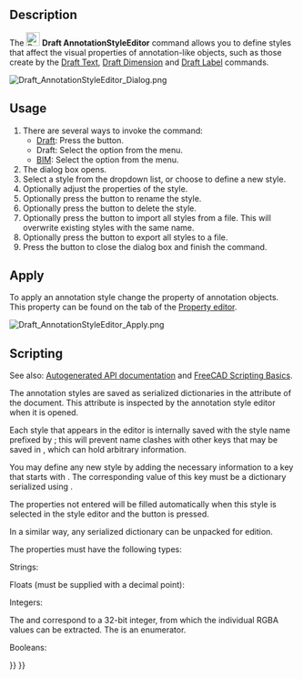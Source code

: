 <languages/>

{{Docnav
|[[Draft_Label|Label]]
|[[Draft_Move|Move]]
|[[Draft_Workbench|Draft]]
|IconL=Draft_Label.svg 
|IconR=Draft_Move.svg 
|IconC=Workbench_Draft.svg
}}

<div class="mw-translate-fuzzy">
{{GuiCommand/ru
|Name=Draft AnnotationStyleEditor
|Name/ru=Draft AnnotationStyleEditor
|MenuLocation=Annotation → Annotation styles
|Workbenches=[[Draft_Workbench/ru|Draft]]
|Shortcut=-
|SeeAlso=[[Draft_Text/ru|Draft Text]], [[Draft_Dimension/ru|Draft Dimension]], [[Draft_Label/ru|Draft Label]]
|Version=0.19
}}
</div>

==Description==

The [[Image:Draft_AnnotationStyleEditor.svg|24px]] '''Draft AnnotationStyleEditor''' command allows you to define styles that affect the visual properties of annotation-like objects, such as those create by the [[Draft_Text|Draft Text]], [[Draft_Dimension|Draft Dimension]] and [[Draft_Label|Draft Label]] commands.

[[File:Draft_AnnotationStyleEditor_Dialog.png]]
{{Caption|The Annotation Styles Editor dialog box (version 1.1 layout)}}

== Usage ==

# There are several ways to invoke the command:
#* [[Draft_Workbench|Draft]]: Press the {{Button|[[Image:Draft_AnnotationStyleEditor.svg|16px]] [[Draft_AnnotationStyleEditor|Annotation styles...]]}} button.
#* Draft: Select the {{MenuCommand|Annotation → [[Image:Draft_AnnotationStyleEditor.svg|16px]] Annotation styles...}} option from the menu.
#* [[BIM_Workbench|BIM]]: Select the {{MenuCommand|Manage → [[Image:Draft_AnnotationStyleEditor.svg|16px]] Annotation styles...}} option from the menu.
# The {{MenuCommand|Annotation Styles Editor}} dialog box opens.
# Select a style from the {{MenuCommand|Style name}} dropdown list, or choose {{Value|Add new...}} to define a new style.
# Optionally adjust the properties of the style.
# Optionally press the {{Button|[[File:Accessories-text-editor.svg|16px]] Rename}} button to rename the style.
# Optionally press the {{Button|[[File:Edit_Cancel.svg|16px]] Delete}} button to delete the style.
# Optionally press the {{Button|[[File:Std_Import.svg|16px]]}} button to import all styles from a {{FileName|.json}} file. This will overwrite existing styles with the same name.
# Optionally press the {{Button|[[File:Std_Export.svg|16px]]}} button to export all styles to a {{FileName|.json}} file.
# Press the {{Button|OK}} button to close the dialog box and finish the command.

== Apply ==

To apply an annotation style change the {{PropertyView|Annotation Style}} property of annotation objects. This property can be found on the {{MenuCommand|View}} tab of the [[Property_editor|Property editor]].

[[File:Draft_AnnotationStyleEditor_Apply.png]]
{{Caption|Selecting an annotation style}}

== Scripting ==

See also: [https://freecad.github.io/SourceDoc/ Autogenerated API documentation] and [[FreeCAD Scripting Basics|FreeCAD Scripting Basics]].

The annotation styles are saved as serialized dictionaries in the {{incode|Meta}} attribute of the document. This attribute is inspected by the annotation style editor when it is opened.

{{Code|code=
>>> print(App.ActiveDocument.Meta["Draft_Style_Text red"])
{"ArrowSize": 2.0, "ArrowType": 0, "Decimals": 2, "DimOvershoot": 4.0, "ExtLines": 0.0, "ExtOvershoot": 4.0, "FontName": "DejaVu Sans", "FontSize": 10.0, "LineColor": 255, "LineSpacing": 1.0, "LineWidth": 2, "ScaleMultiplier": 1.0, "ShowLine": true, "ShowUnit": false, "TextColor": 4278190335, "TextSpacing": 3.0, "UnitOverride": ""}
}}

Each style that appears in the editor is internally saved with the style name prefixed by {{incode|Draft_Style_}}; this will prevent name clashes with other keys that may be saved in {{incode|Meta}}, which can hold arbitrary information.

You may define any new style by adding the necessary information to a key that starts with {{incode|Draft_Style_}}. The corresponding value of this key must be a dictionary serialized using {{incode|json}}.

{{Code|code=
import json

meta = App.ActiveDocument.Meta
props = {"ArrowSize": 7.0, "LineWidth": 6}
meta["Draft_Style_Thick_lines"] = json.dumps(props)
App.ActiveDocument.Meta = meta
}}

The properties not entered will be filled automatically when this style is selected in the style editor and the {{Button|OK}} button is pressed.

In a similar way, any serialized dictionary can be unpacked for edition.

{{Code|code=
import json

meta = App.ActiveDocument.Meta
new_dict = json.loads(meta["Draft_Style_Thick_lines"])
}}

The properties must have the following types:

Strings:

{{Code|code=
props = {
    "FontName": "DejaVu Sans",
    "UnitOverride": ""
}
}}

Floats (must be supplied with a decimal point):

{{Code|code=
props = {
    "ArrowSize": 2.0,
    "DimOvershoot": 4.0,
    "ExtLines": 0.0,
    "ExtOvershoot": 4.0
    "FontSize": 10.0,
    "LineSpacing": 1.0,
    "ScaleMultiplier": 1.0,
    "TextSpacing": 3.0
}
}}

Integers:

{{Code|code=
props = {
    "ArrowType": 0,
    "Decimals": 2,
    "LineColor": 255,
    "LineWidth": 2,
    "TextColor": 4278190335
}
}}

The {{Incode|TextColor}} and {{Incode|LineColor}} correspond to a 32-bit integer, from which the individual RGBA values can be extracted. The {{Incode|ArrowType}} is an enumerator.

Booleans:

{{Code|code=
props = {
    "ShowLine": true
    "ShowUnit": false,
}
}}


{{Docnav
|[[Draft_Label|Label]]
|[[Draft_Move|Move]]
|[[Draft_Workbench|Draft]]
|IconL=Draft_Label.svg 
|IconR=Draft_Move.svg 
|IconC=Workbench_Draft.svg
}}

{{Draft Tools navi{{#translation:}}}}
{{Userdocnavi{{#translation:}}}}